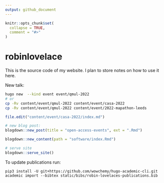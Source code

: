 ```yaml
---
output: github_document
---
```


<!-- README.md is generated from README.Rmd. Please edit that file -->

```r
knitr::opts_chunk$set(
  collapse = TRUE,
  comment = "#>"
)
```


# robinlovelace

This is the source code of my website.
I plan to store notes on how to use it here.

New talk:


```bash
hugo new  --kind event event/qmul-2022
# or
cp -Rv content/event/qmul-2022 content/event/casa-2022
cp -Rv content/event/qmul-2022 content/event/2022-mapathon-leeds
```

```r
file.edit("content/event/casa-2022/index.md")

# new blog post:
blogdown::new_post(title = "open-access-events", ext = ".Rmd")

blogdown::new_content(path = "software/index.Rmd")

# serve site
blogdown::serve_site()
```

To update publications run:

```
pip3 install -U git+https://github.com/wowchemy/hugo-academic-cli.git
academic import --bibtex static/bibs/robin-lovelaces-publications.bib
```


